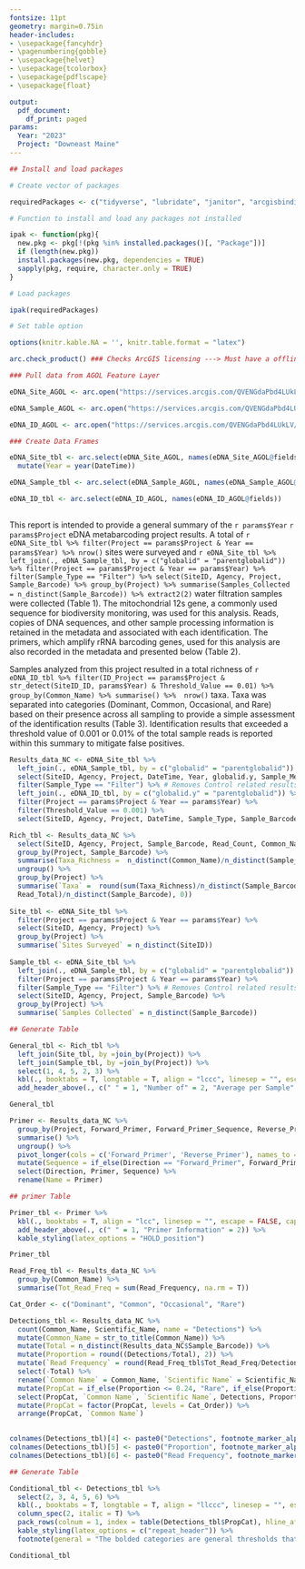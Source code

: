 ```yaml
---
fontsize: 11pt
geometry: margin=0.75in
header-includes:
- \usepackage{fancyhdr}
- \pagenumbering{gobble}
- \usepackage{helvet}
- \usepackage{tcolorbox}
- \usepackage{pdflscape}
- \usepackage{float}

output:
  pdf_document:
    df_print: paged
params:
  Year: "2023" 
  Project: "Downeast Maine"
---
```


```r

## Install and load packages

# Create vector of packages

requiredPackages <- c("tidyverse", "lubridate", "janitor", "arcgisbinding", "kableExtra", "magrittr")

# Function to install and load any packages not installed

ipak <- function(pkg){
  new.pkg <- pkg[!(pkg %in% installed.packages()[, "Package"])]
  if (length(new.pkg))
  install.packages(new.pkg, dependencies = TRUE)
  sapply(pkg, require, character.only = TRUE)
}

# Load packages

ipak(requiredPackages)

# Set table option

options(knitr.kable.NA = '', knitr.table.format = "latex")
```

```r

arc.check_product() ### Checks ArcGIS licensing ---> Must have a offline version of this license

### Pull data from AGOL Feature Layer

eDNA_Site_AGOL <- arc.open("https://services.arcgis.com/QVENGdaPbd4LUkLV/arcgis/rest/services/service_e3946187cb074dc38dcd019e63bce517/FeatureServer/0")

eDNA_Sample_AGOL <- arc.open("https://services.arcgis.com/QVENGdaPbd4LUkLV/arcgis/rest/services/service_e3946187cb074dc38dcd019e63bce517/FeatureServer/1") 

eDNA_ID_AGOL <- arc.open("https://services.arcgis.com/QVENGdaPbd4LUkLV/arcgis/rest/services/service_e3946187cb074dc38dcd019e63bce517/FeatureServer/2")

### Create Data Frames

eDNA_Site_tbl <- arc.select(eDNA_Site_AGOL, names(eDNA_Site_AGOL@fields)) %>% 
  mutate(Year = year(DateTime)) 

eDNA_Sample_tbl <- arc.select(eDNA_Sample_AGOL, names(eDNA_Sample_AGOL@fields)) 

eDNA_ID_tbl <- arc.select(eDNA_ID_AGOL, names(eDNA_ID_AGOL@fields)) 
  
```

\newcommand{\fon}[1]{\fontfamily{#1}\selectfont} 

\begin{tcolorbox}[colback=black,colframe=black,coltext=white,left*=2mm,height=11mm, sharp corners,fontupper=\LARGE\fon{phv}\bfseries]
U.S. Fish \& Wildlife Service
\end{tcolorbox}\vspace{-.1cm}

\Large\textbf{\fontfamily{phv}\selectfont eDNA Metabarcoding Results Summary Report}\vspace{-.85cm}
\section{\Large\textmd{\textit{`r params$Project`, `r params$Year`}}}\vspace{-.15cm}
\raggedright\selectfont\large This report is intended to provide a general summary of the `r params$Year` `r params$Project` eDNA metabarcoding project results. A total of `r eDNA_Site_tbl %>% filter(Project == params$Project & Year == params$Year) %>% nrow()` sites were surveyed and `r eDNA_Site_tbl %>%  left_join(., eDNA_Sample_tbl, by = c("globalid" = "parentglobalid")) %>% filter(Project == params$Project & Year == params$Year) %>% filter(Sample_Type == "Filter") %>% select(SiteID, Agency, Project, Sample_Barcode) %>% group_by(Project) %>% summarise(Samples_Collected = n_distinct(Sample_Barcode)) %>% extract2(2)` water filtration samples were collected (Table 1). The mitochondrial 12s gene, a commonly used sequence for biodiversity monitoring, was used for this analysis. Reads, copies of DNA sequences, and other sample processing information is retained in the metadata and associated with each identification. The primers, which amplify rRNA barcoding genes, used for this analysis are also recorded in the metadata and presented below (Table 2).          

Samples analyzed from this project resulted in a total richness of `r eDNA_ID_tbl %>% filter(ID_Project == params$Project & str_detect(SiteID_ID, params$Year) & Threshold_Value == 0.01) %>% group_by(Common_Name) %>% summarise() %>%  nrow()` taxa. Taxa was separated into categories (Dominant, Common, Occasional, and Rare) based on their presence across all sampling to provide a simple assessment of the identification results (Table 3). Identification results that exceeded a threshold value of 0.001 or 0.01% of the total sample reads is reported within this summary to mitigate false positives.  

\vspace{.8cm}

```r

Results_data_NC <- eDNA_Site_tbl %>% 
  left_join(., eDNA_Sample_tbl, by = c("globalid" = "parentglobalid")) %>% 
  select(SiteID, Agency, Project, DateTime, Year, globalid.y, Sample_Method, Sample_Type, Sample_Barcode) %>% 
  filter(Sample_Type == "Filter") %>% # Removes Control related results
  left_join(., eDNA_ID_tbl, by = c("globalid.y" = "parentglobalid")) %>% 
  filter(Project == params$Project & Year == params$Year) %>% 
  filter(Threshold_Value == 0.001) %>% 
  select(SiteID, Agency, Project, DateTime, Sample_Type, Sample_Barcode, Common_Name, Scientific_Name, Forward_Primer, Forward_Primer_Sequence, Reverse_Primer, Reverse_Primer_Sequence, Gene_Target, Read_Count, Read_Frequency)

```

```r

Rich_tbl <- Results_data_NC %>% 
  select(SiteID, Agency, Project, Sample_Barcode, Read_Count, Common_Name) %>% 
  group_by(Project, Sample_Barcode) %>% 
  summarise(Taxa_Richness =  n_distinct(Common_Name)/n_distinct(Sample_Barcode), Read_Total =  sum(Read_Count)/n_distinct(Sample_Barcode)) %>% 
  ungroup() %>% 
  group_by(Project) %>% 
  summarise(`Taxa` =  round(sum(Taxa_Richness)/n_distinct(Sample_Barcode), 1), `Reads` =  round(sum(
  Read_Total)/n_distinct(Sample_Barcode), 0))
  
Site_tbl <- eDNA_Site_tbl %>% 
  filter(Project == params$Project & Year == params$Year) %>% 
  select(SiteID, Agency, Project) %>%
  group_by(Project) %>% 
  summarise(`Sites Surveyed` = n_distinct(SiteID))
  
Sample_tbl <- eDNA_Site_tbl %>% 
  left_join(., eDNA_Sample_tbl, by = c("globalid" = "parentglobalid")) %>% 
  filter(Project == params$Project & Year == params$Year) %>% 
  filter(Sample_Type == "Filter") %>% # Removes Control related results
  select(SiteID, Agency, Project, Sample_Barcode) %>%
  group_by(Project) %>% 
  summarise(`Samples Collected` = n_distinct(Sample_Barcode))

## Generate Table

General_tbl <- Rich_tbl %>%
  left_join(Site_tbl, by =join_by(Project)) %>% 
  left_join(Sample_tbl, by =join_by(Project)) %>% 
  select(1, 4, 5, 2, 3) %>% 
  kbl(., booktabs = T, longtable = T, align = "lccc", linesep = "", escape = FALSE, caption = "Total sample effort and average taxa richness.", format.args = list(big.mark = ",")) %>% # Creates a table of the DF
  add_header_above(., c(" " = 1, "Number of" = 2, "Average per Sample" = 2))

General_tbl
```

\vspace{.6cm}

```r

Primer <- Results_data_NC %>% 
  group_by(Project, Forward_Primer, Forward_Primer_Sequence, Reverse_Primer, Reverse_Primer_Sequence) %>% 
  summarise() %>% 
  ungroup() %>% 
  pivot_longer(cols = c('Forward_Primer', 'Reverse_Primer'), names_to = "Direction", values_to = "Primer") %>% 
  mutate(Sequence = if_else(Direction == "Forward_Primer", Forward_Primer_Sequence, Reverse_Primer_Sequence), Direction = if_else(Direction == "Forward_Primer", "Forward", "Reverse")) %>% 
  select(Direction, Primer, Sequence) %>% 
  rename(Name = Primer)

## primer Table

Primer_tbl <- Primer %>%
  kbl(., booktabs = T, align = "lcc", linesep = "", escape = FALSE, caption = "Primer and primer sequence information.") %>% # Creates a table of the DF
  add_header_above(., c(" " = 1, "Primer Information" = 2)) %>%
  kable_styling(latex_options = "HOLD_position")

Primer_tbl
```

\vspace{1.2cm}

\noindent
\color{black}\rule{\linewidth}{0.2mm}\vspace{.2cm}
\normalsize\textbf{\textit{Questions related to this summary report or the metabarcoding results can be directed to:}}\vspace{.3cm}
\newline\textit{Aaron Maloy, Geneticist, Northeast Fishery Center, Phone: 570-726-4247, Email: aaron\_maloy$@$fws.gov}

\newpage

```r

Read_Freq_tbl <- Results_data_NC %>% 
  group_by(Common_Name) %>% 
  summarise(Tot_Read_Freq = sum(Read_Frequency, na.rm = T)) 

Cat_Order <- c("Dominant", "Common", "Occasional", "Rare")

Detections_tbl <- Results_data_NC %>% 
  count(Common_Name, Scientific_Name, name = "Detections") %>% 
  mutate(Common_Name = str_to_title(Common_Name)) %>% 
  mutate(Total = n_distinct(Results_data_NC$Sample_Barcode)) %>% 
  mutate(Proportion = round((Detections/Total), 2)) %>% 
  mutate(`Read Frequency` = round(Read_Freq_tbl$Tot_Read_Freq/Detections, 2)) %>%  
  select(-Total) %>% 
  rename(`Common Name` = Common_Name, `Scientific Name` = Scientific_Name) %>% 
  mutate(PropCat = if_else(Proportion <= 0.24, "Rare", if_else(Proportion >= 0.25 & Proportion <= 0.50, "Occasional", if_else(Proportion >= 0.51 & Proportion <= 0.75, "Common", "Dominant")))) %>% 
  select(PropCat, `Common Name`, `Scientific Name`, Detections, Proportion, `Read Frequency`) %>% 
  mutate(PropCat = factor(PropCat, levels = Cat_Order)) %>% 
  arrange(PropCat, `Common Name`)
  

colnames(Detections_tbl)[4] <- paste0("Detections", footnote_marker_alphabet(1))
colnames(Detections_tbl)[5] <- paste0("Proportion", footnote_marker_alphabet(2))
colnames(Detections_tbl)[6] <- paste0("Read Frequency", footnote_marker_alphabet(3))

## Generate Table

Conditional_tbl <- Detections_tbl %>% 
  select(2, 3, 4, 5, 6) %>% 
  kbl(., booktabs = T, longtable = T, align = "llccc", linesep = "", escape = FALSE, caption = "eDNA metabarcoding identification results.") %>% # Creates a table of the DF
  column_spec(2, italic = T) %>% 
  pack_rows(colnum = 1, index = table(Detections_tbl$PropCat), hline_after = T, bold = T) %>% 
  kable_styling(latex_options = c("repeat_header")) %>% 
  footnote(general = "The bolded categories are general thresholds that denote whether that taxas presence was Dominant (>75%), Common (75-50%), Occasional (50-25%), or Rare (<25%) across the entirity of sampling.", alphabet = c("Detections refer to samples where eDNA of the specified taxa was present.", "The proportion is the fraction of samples which eDNA was present across the entirety of sampling.", "Read Frequency represents the mean read frequency per positive detection sample."), threeparttable = T)

Conditional_tbl
```
